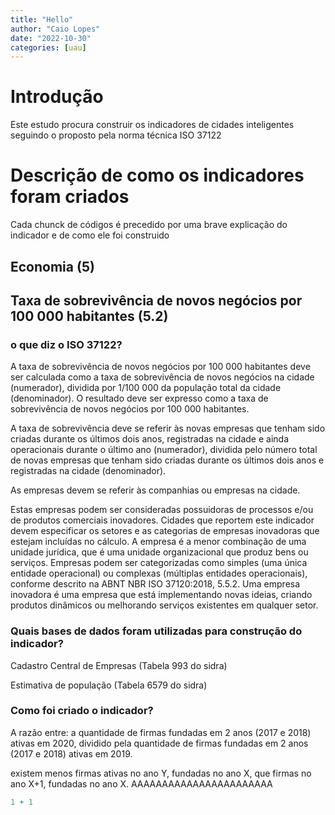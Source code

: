 ```yaml
---
title: "Hello"
author: "Caio Lopes"
date: "2022-10-30"
categories: [uau]
---
```


# Introdução

Este estudo procura construir os indicadores de cidades inteligentes seguindo o proposto pela norma técnica ISO 37122

# Descrição de como os indicadores foram criados

Cada chunck de códigos é precedido por uma brave explicação do indicador e de como ele foi construido

## Economia (5)

## Taxa de sobrevivência de novos negócios por 100 000 habitantes (5.2)

### o que diz o ISO 37122?

A taxa de sobrevivência de novos negócios por 100 000 habitantes deve ser calculada como a taxa de sobrevivência de novos negócios na cidade (numerador), dividida por 1/100 000 da população total da cidade (denominador). O resultado deve ser expresso como a taxa de sobrevivência de novos negócios por 100 000 habitantes.

A taxa de sobrevivência deve se referir às novas empresas que tenham sido criadas durante os últimos dois anos, registradas na cidade e ainda operacionais durante o último ano (numerador), dividida pelo número total de novas empresas que tenham sido criadas durante os últimos dois anos e registradas na cidade (denominador).

As empresas devem se referir às companhias ou empresas na cidade.

Estas empresas podem ser consideradas possuidoras de processos e/ou de produtos comerciais inovadores. Cidades que reportem este indicador devem especificar os setores e as categorias de empresas inovadoras que estejam incluídas no cálculo. A empresa é a menor combinação de uma unidade jurídica, que é uma unidade organizacional que produz bens ou serviços. Empresas podem ser categorizadas como simples (uma única entidade operacional) ou complexas (múltiplas entidades operacionais), conforme descrito na ABNT NBR ISO 37120:2018, 5.5.2. Uma empresa inovadora é uma empresa que está implementando novas ideias, criando produtos dinâmicos ou melhorando serviços existentes em qualquer setor.

### Quais bases de dados foram utilizadas para construção do indicador?

Cadastro Central de Empresas (Tabela 993 do sidra)

Estimativa de população (Tabela 6579 do sidra)

### Como foi criado o indicador?

A razão entre: a quantidade de firmas fundadas em 2 anos (2017 e 2018) ativas em 2020, dividido pela quantidade de firmas fundadas em 2 anos (2017 e 2018) ativas em 2019.

\textbf{Problema:} existem menos firmas ativas no ano Y, fundadas no ano X, que firmas no ano X+1, fundadas no ano X. AAAAAAAAAAAAAAAAAAAAAAA

```r
1 + 1
```
